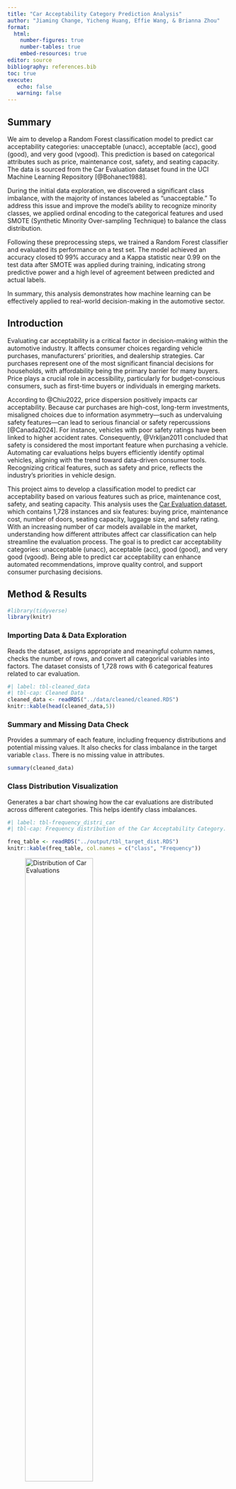 ```yaml
---
title: "Car Acceptability Category Prediction Analysis"
author: "Jiaming Change, Yicheng Huang, Effie Wang, & Brianna Zhou"
format: 
  html:
    number-figures: true
    number-tables: true
    embed-resources: true
editor: source
bibliography: references.bib
toc: true
execute:
   echo: false
   warning: false
---
```


## Summary

We aim to develop a Random Forest classification model to predict car acceptability categories: unacceptable (unacc), acceptable (acc), good (good), and very good (vgood). This prediction is based on categorical attributes such as price, maintenance cost, safety, and seating capacity. The data is sourced from the Car Evaluation dataset found in the UCI Machine Learning Repository [@Bohanec1988].

During the initial data exploration, we discovered a significant class imbalance, with the majority of instances labeled as "unacceptable." To address this issue and improve the model’s ability to recognize minority classes, we applied ordinal encoding to the categorical features and used SMOTE (Synthetic Minority Over-sampling Technique) to balance the class distribution.

Following these preprocessing steps, we trained a Random Forest classifier and evaluated its performance on a test set. The model achieved an accuracy closed t0 99% accuracy and a Kappa statistic near 0.99 on the test data after SMOTE was applied during training, indicating strong predictive power and a high level of agreement between predicted and actual labels.

In summary, this analysis demonstrates how machine learning can be effectively applied to real-world decision-making in the automotive sector.

## Introduction

Evaluating car acceptability is a critical factor in decision-making within the automotive industry. It affects consumer choices regarding vehicle purchases, manufacturers' priorities, and dealership strategies. Car purchases represent one of the most significant financial decisions for households, with affordability being the primary barrier for many buyers. Price plays a crucial role in accessibility, particularly for budget-conscious consumers, such as first-time buyers or individuals in emerging markets.

According to @Chiu2022, price dispersion positively impacts car acceptability. Because car purchases are high-cost, long-term investments, misaligned choices due to information asymmetry—such as undervaluing safety features—can lead to serious financial or safety repercussions [@Canada2024]. For instance, vehicles with poor safety ratings have been linked to higher accident rates. Consequently, @Vrkljan2011 concluded that safety is considered the most important feature when purchasing a vehicle. Automating car evaluations helps buyers efficiently identify optimal vehicles, aligning with the trend toward data-driven consumer tools. Recognizing critical features, such as safety and price, reflects the industry's priorities in vehicle design.

This project aims to develop a classification model to predict car acceptability based on various features such as price, maintenance cost, safety, and seating capacity. This analysis uses the [Car Evaluation dataset](https://archive.ics.uci.edu/dataset/19/car+evaluation), which contains 1,728 instances and six features: buying price, maintenance cost, number of doors, seating capacity, luggage size, and safety rating. With an increasing number of car models available in the market, understanding how different attributes affect car classification can help streamline the evaluation process. The goal is to predict car acceptability categories: unacceptable (unacc), acceptable (acc), good (good), and very good (vgood). Being able to predict car acceptability can enhance automated recommendations, improve quality control, and support consumer purchasing decisions.

## Method & Results

```r
#library(tidyverse)
library(knitr)
```

### Importing Data & Data Exploration

Reads the dataset, assigns appropriate and meaningful column names, checks the number of rows, and convert all categorical variables into factors. The dataset consists of 1,728 rows with 6 categorical features related to car evaluation. 

```r
#| label: tbl-cleaned_data
#| tbl-cap: Cleaned Data
cleaned_data <- readRDS("../data/cleaned/cleaned.RDS")
knitr::kable(head(cleaned_data,5))

```

### Summary and Missing Data Check

Provides a summary of each feature, including frequency distributions and potential missing values. It also checks for class imbalance in the target variable `class`. There is no missing value in attributes.
```r
summary(cleaned_data)
```

### Class Distribution Visualization

Generates a bar chart showing how the car evaluations are distributed across different categories. This helps identify class imbalances.

```r
#| label: tbl-frequency_distri_car  
#| tbl-cap: Frequency distribution of the Car Acceptability Category.

freq_table <- readRDS("../output/tbl_target_dist.RDS")
knitr::kable(freq_table, col.names = c("class", "Frequency"))

```


![Distribution of Car Evaluations](../output/fig_target_dist.png){#fig-car_distribution_plot width="60%"}

The dataset shows significant class imbalance as shown in @tbl-frequency_distri_car and @fig-car_distribution_plot, with the `unacc` (unacceptable) class dominating at 71% of the original data (1,210 out of 1,728 instances). This imbalance may skew model predictions, leading to poor performance on the minority classes (`good`, `vgood`).

### Feature Relationships Visualization

Creates bar charts for each feature to analyze its relationship with the target variable `class`. This helps identify important factors influencing car evaluations.


![Safety vs. Evaluation Class](../output/fig_relation_safety_1.png){#fig-car_safety_plot width="60%"}

![Buying vs. Evaluation Class](../output/fig_relation_buying_1.png){#fig-car_buying_plot width="60%"}

![Number of Passenger vs. Evaluation Class](../output/fig_relation_persons_1.png){#fig-car_persons_plot width="60%"}

![Maintenance vs. Evaluation Class](../output/fig_relation_maint_1.png){#fig-car_maintenance_plot width="60%"}

![Luggage Boot Size vs. Evaluation Class](../output/fig_relation_lug_boot_1.png){#fig-car_luggage_plot width="60%"}

![Number of Doors vs. Evaluation Class](../output/fig_relation_doors_1.png){#fig-car_doors_plot width="60%"}


The analysis of various features—such as safety @fig-car_safety_plot, buying price @fig-car_buying_plot, passenger capacity @fig-car_persons_plot, maintenance cost @fig-car_maintenance_plot, luggage boot size @fig-car_luggage_plot, and number of doors—shows @fig-car_doors_plot that the dominant classification is `unacc` (unacceptable), which indicates a pattern of negative evaluations.

There is a strong correlation between high safety ratings and the classifications `vgood` (very good) and "good". In contrast, vehicles that have low to medium safety ratings, along with high buying and maintenance costs, are often classified as `unacc`.

Affordable cars, particularly those with low to medium prices, and vehicles with larger luggage boot sizes tend to have higher proportions of `acc` (acceptable) or `vgood` ratings. Conversely, cars with larger passenger capacities or smaller boots are frequently labeled as `unacc`.

The number of doors appears to have a minimal impact on the evaluations, as `unacc` remains the most common classification regardless of this feature.

### Feature Engineering and Data Resampling

To prepare the categorical features for model training, we applied ordinal encoding to convert string-based categorical variables into meaningful numeric representations. This transformation is necessary for the Random Forest classifier, which requires numerical input. @tbl-encoded_variable shows an example of the encoded data.

```r
#| label: tbl-encoded_variable
#| tbl-cap: Ordinal Encoding of Categorical Variables.

encoded_variable_table <- readRDS("../output/encoded.RDS")
knitr::kable(head(encoded_variable_table, 5))
```

### Handling Class Imbalance Using SMOTE

During the initial data exploration, a significant issue identified was the severe class imbalance in the dataset. The majority class, "unacceptable" (`unacc`), comprised 1,210 out of 1,728 instances, significantly outnumbering the other categories: "acceptable" (`acc`) with 384 instances, "good" (`good`) with 69 instances, and "very good" (`vgood`) with just 65 instances. This imbalance posed a serious risk of bias in model training. A classifier could achieve high overall accuracy by predominantly predicting the majority class, which would result in poor performance on the minority classes.

To address this, we applied SMOTE (Synthetic Minority Over-sampling Technique), which generates synthetic examples for underrepresented classes by interpolating between existing minority samples. This technique not only increased the number of minority class instances but also introduced greater variability within them, helping the model learn more robust decision boundaries.

![Distribution of Car Evaluations After Feature Engineering](../output/fig_smote_dist.png){#fig-car_distri_after_enginerring_plot width="60%"}

After applying SMOTE, the class distribution became approximately balanced, with each class containing around 1,250 instances, as shown in @fig-car_distri_after_enginerring_plot. This transformation enabled the model to give equal importance to each category during training, which significantly improved its ability to accurately classify "good" and "very good" cars—categories that might have otherwise been overlooked. The enhanced performance metrics for each class further demonstrate that SMOTE effectively reduced bias and improved the model’s predictive fairness across all categories.

### Visualizing relationships with Class Balanced

![Safety vs. Evaluation Class with Class Balance](../output/fig_relation_safety_2.png){#fig-car_safety_balance_plot width="60%"}

![Buying vs. Evaluation Class with Class Balance](../output/fig_relation_buying_2.png){#fig-car_buying_balance_plot width="60%"}

![Number of Passenger vs. Evaluation Class with Class Balance](../output/fig_relation_persons_2.png){#fig-car_persons_balance_plot width="60%"}

![Maintenance vs. Evaluation Class with Class Balance](../output/fig_relation_maint_2.png){#fig-car_maintenance_balance_plot width="60%"}

![Luggage Boot Size vs. Evaluation Class with Class Balance](../output/fig_relation_lug_boot_2.png){#fig-car_luggage_balance_plot width="60%"}

![Number of Doors vs. Evaluation Class with Class Balance](../output/fig_relation_doors_2.png){#fig-car_doors_balance_plot width="60%"}

The "safety vs. Evaluation Class" plot @fig-car_safety_balance_plot shows that cars with high safety ratings mostly receive `vgood`/`good` evaluations, while `low`/`med` safety cars are often labeled `unacc`. In "buying vs. Evaluation Class" @fig-car_buying_balance_plot, higher prices (`high`, `vhigh`) correlate with `unacc`, while affordable cars (`low`, `med`) are more likely to be `acc`/`vgood`. The "Number of Passenger vs. Evaluation Class" @fig-car_persons_balance_plot. indicates that cars with more passenger capacity tend to be `unacc`due to impracticality. For "maint vs. Evaluation Class" @fig-car_maintenance_balance_plot, high maintenance costs link to `unacc`, while lower costs improve acceptability. Lastly, door count has a minimal impact as shown in @fig-car_doors_balance_plot, with `unacc` prevailing across categories, though cars with 5+ doors show slightly higher `acc`/`vgood`. Overall, `unacc` is associated with high-cost, low-safety, or impractical configurations, while `vgood`/`good` relate to affordability, safety, and utility.

### Correlation Heatmap

![Correlation Heatmap](../output/fig_corr_heatmap.png){#fig-corr_heatmap width="60%"}

Generates a correlation heatmap to examine relationships between features. Helps identify redundant or highly correlated features. This visualization @fig-corr_heatmap illustrates the correlation and feature importance of various factors that influence car evaluation outcomes. The values range from -1, indicating a strong negative association, to +1, which indicates a strong positive association.

The strongest predictors are safety ratings and buying prices. Higher safety ratings are strongly associated with more favorable evaluations (such as "very good" or "good"), while cars with high or very high buying prices tend to receive negative outcomes (such as "unacceptable").

Maintenance costs and the number of doors have a moderate influence, with lower maintenance costs enhancing acceptability. In contrast, features like luggage boot size and passenger capacity show minimal impact on car evaluations.

### Classification Model

1.  Splits the balanced dataset into 75% training and 25% testing sets for model training and evaluation.

2.  Trains two models:

-   `Random Forest (rf)`: Uses multiple decision trees with feature selection.

-   `Bagging (bag)`: Uses all features to grow trees, reducing variance.

3.  Predicts class labels for the test set and computes a confusion matrix to evaluate accuracy, sensitivity, and specificity of the model.


```r
#| label: tbl-overall_confusion_matrix
#| tbl-cap: Confusion Matrix of Random Forest Model

confusion_matrix <- readRDS("../output/matrix.RDS")
knitr::kable(confusion_matrix$overall)
knitr::kable(confusion_matrix$byClass)

accuracy <- round(confusion_matrix$overall["Accuracy"], 3)
accuracy_percentage <- accuracy*100
kappa <- round(confusion_matrix$overall["Kappa"], 3)

```

The confusion matrix summarizes the performance of the Random Forest model by showing the number of correct and incorrect predictions across different classes. It provides insights into how well the model distinguishes between categories by comparing actual vs. predicted values as shown in @tbl-overall_confusion_matrix. It also highlights the balance of correct and incorrect predictions across all classes. Per-class metrics—such as sensitivity, specificity, precision, and recall—demonstrate strong performance across both majority and minority classes, confirming that SMOTE improved recognition of previously underrepresented categories.

The Random Forest model, trained on the SMOTE-adjusted dataset and evaluated on a held-out test set, achieved an overall accuracy approximately of `{r} accuracy`, correctly classifying cars in most cases. The approximate Kappa score `{r} kappa` indicates a strong agreement between predictions and actual labels, while the high sensitivity and specificity values demonstrate excellent detection ability across all classes.

In the context of car evaluation, achieving high accuracy is significant because it suggests the model can reliably perform classification tasks that may influence consumer decision-making, regulatory assessment, or quality assurance in the automotive industry. However, not all errors carry the same weight. For instance, misclassifying an "unacceptable" car as "acceptable" (a false positive) could have serious safety or financial consequences. Therefore, in addition to accuracy, it is essential to evaluate the performance of the model on a per-class basis and ensure that it does not favor dominant classes. We addressed this risk by employing SMOTE (Synthetic Minority Over-sampling Technique) to balance the dataset. By achieving strong results across all categories, our model offers a robust and fair approach to predicting car acceptability.

### Result Visualization

We visualize the confusion matrix to get a better idea of the accuracy of the model.

```r
#| label: tbl-confusion_matrix_table
#| tbl-cap: Confusion Matrix of Random Forest Model

confusion_matrix <- readRDS("../output/matrix.RDS")
knitr::kable(confusion_matrix$table)
```

![Confusion Matrix Heatmap](../output/fig_conf_matrix.png){#fig-confusion_maxtrix__heatmap width="60%"}

In @fig-confusion_maxtrix__heatmap and @tbl-confusion_matrix_table, the diagonal elements represent correct classifications, which means the model accurately predicted those classes of car. The off-diagonal elements represent incorrect classifications, which shows errors in the model made. Most of the predictions fall on the diagonal line, suggesting that the model performs very well in predicting the dataset. There are few cases of misclassification, which means that the accuracy rate is high.

## Discussion

### Analysis and Evaluation

Our random forest model achieves approximate accuracy of `{r} accuracy_percentage`% and a strong Kappa statistic about `{r} kappa`, which shows it effectively predicts car acceptability base on the six measurements.

The results we got were very much in line with our expectations as our model performed very well. Our model correctly classifies almost all cars into the correct acceptable categories.

The results we get are very important for decision-making in the automotive industry. Consumers can choose to purchase vehicles based on demand, manufacturers can prioritize the demand for vehicle production, and dealers can develop strategies that are more in line with the market.

Our model is very good, but we still have some interesting questions for the future. Will additional features, such as brand, have an impact on the prediction? Is there any other model that is faster with no loss of accuracy? How is it possible to make our model more realistic? In conclusion, in the future, we may refine the data, compare more models, or try to apply our models to real-world problems.

### Limitations

1. The dataset contains a limited number of categorical features such as price and safety. Other potential influencing factors such as brand reliability, consumer ratings, etc. are not taken into account, which may reduce the prediction accuracy in practical applications.

2. While the Random Forest model performs very well, it lacks interpretability compared to simpler models such as logistic regression or decision trees.

Therefore, these are aspects that we can improve in the future.


## References
